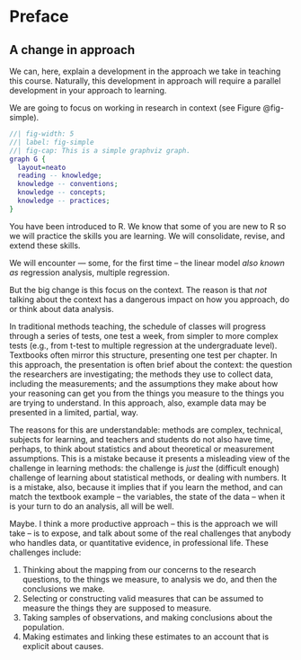 # Preface {.unnumbered}

## A change in approach

We can, here, explain a development in the approach we take in teaching this course.
Naturally, this development in approach will require a parallel development in your approach to learning.

We are going to focus on working in research in context (see Figure @fig-simple).

```dot
//| fig-width: 5
//| label: fig-simple
//| fig-cap: This is a simple graphviz graph.
graph G {
  layout=neato
  reading -- knowledge;
  knowledge -- conventions;
  knowledge -- concepts;
  knowledge -- practices;
}
```

You have been introduced to R.
We know that some of you are new to R so we will practice the skills you are learning.
We will consolidate, revise, and extend these skills.

We will encounter --- some, for the first time -- the linear model *also known as* regression analysis, multiple regression.

But the big change is this focus on the context.
The reason is that *not* talking about the context has a dangerous impact on how you approach, do or think about data analysis.

In traditional methods teaching, the schedule of classes will progress through a series of tests, one test a week, from simpler to more complex tests (e.g., from t-test to multiple regression at the undergraduate level).
Textbooks often mirror this structure, presenting one test per chapter.
In this approach, the presentation is often brief about the context: the question the researchers are investigating; the methods they use to collect data, including the measurements; and the assumptions they make about how your reasoning can get you from the things you measure to the things you are trying to understand.
In this approach, also, example data may be presented in a limited, partial, way.

The reasons for this are understandable: methods are complex, technical, subjects for learning, and teachers and students do not also have time, perhaps, to think about statistics and about theoretical or measurement assumptions.
This is a mistake because it presents a misleading view of the challenge in learning methods: the challenge is *just* the (difficult enough) challenge of learning about statistical methods, or dealing with numbers.
It is a mistake, also, because it implies that if you learn the method, and can match the textbook example -- the variables, the state of the data -- when it is your turn to do an analysis, all will be well.

Maybe.
I think a more productive approach -- this is the approach we will take -- is to expose, and talk about some of the real challenges that anybody who handles data, or quantitative evidence, in professional life.
These challenges include:

1. Thinking about the mapping from our concerns to the research questions, to the things we measure, to analysis we do, and then the conclusions we make.
2. Selecting or constructing valid measures that can be assumed to measure the things they are supposed to measure.
3. Taking samples of observations, and making conclusions about the population.
4. Making estimates and linking these estimates to an account that is explicit about causes.

